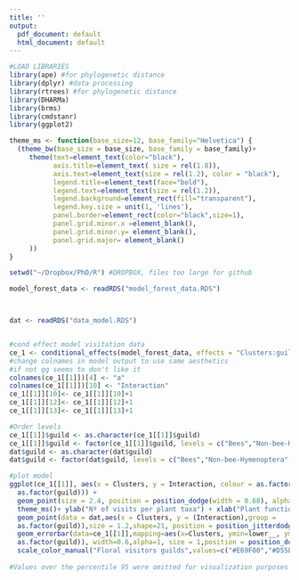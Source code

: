 ```yaml
---
title: ''
output:
  pdf_document: default
  html_document: default
---
```




```r


#LOAD LIBRARIES
library(ape) #for phylogenetic distance
library(dplyr) #data processing
library(rtrees) #for phylogenetic distance
library(DHARMa)
library(brms)
library(cmdstanr)
library(ggplot2)

theme_ms <- function(base_size=12, base_family="Helvetica") {
  (theme_bw(base_size = base_size, base_family = base_family)+
     theme(text=element_text(color="black"),
           axis.title=element_text( size = rel(1.8)),
           axis.text=element_text(size = rel(1.2), color = "black"),
           legend.title=element_text(face="bold"),
           legend.text=element_text(size = rel(1.2)),
           legend.background=element_rect(fill="transparent"),
           legend.key.size = unit(1, 'lines'),
           panel.border=element_rect(color="black",size=1),
           panel.grid.minor.x =element_blank(),
           panel.grid.minor.y= element_blank(),
           panel.grid.major= element_blank()
     ))
}

setwd("~/Dropbox/PhD/R") #DROPBOX, files too large for github

model_forest_data <- readRDS("model_forest_data.RDS")



dat <- readRDS("data_model.RDS")


#cond effect model visitation data
ce_1 <- conditional_effects(model_forest_data, effects = "Clusters:guild",points=T) 
#change colnames in model output to use same aesthetics
#if not gg seems to don't like it
colnames(ce_1[[1]])[4] <- "a"
colnames(ce_1[[1]])[10] <- "Interaction"
ce_1[[1]][10]<- ce_1[[1]][10]+1
ce_1[[1]][12]<- ce_1[[1]][12]+1
ce_1[[1]][13]<- ce_1[[1]][13]+1

#Order levels
ce_1[[1]]$guild <- as.character(ce_1[[1]]$guild)
ce_1[[1]]$guild <- factor(ce_1[[1]]$guild, levels = c("Bees","Non-bee-Hymenoptera","Syrphids","Non-syrphids-diptera","Lepidoptera","Coleoptera"))
dat$guild <- as.character(dat$guild)
dat$guild <- factor(dat$guild, levels = c("Bees","Non-bee-Hymenoptera","Syrphids","Non-syrphids-diptera","Lepidoptera","Coleoptera"))

#plot model
ggplot(ce_1[[1]], aes(x = Clusters, y = Interaction, colour = as.factor(guild), group = 
  as.factor(guild))) +
  geom_point(size = 2.4, position = position_dodge(width = 0.68), alpha=1) +
  theme_ms()+ ylab("Nº of visits per plant taxa") + xlab("Plant functional groups")+
  geom_point(data = dat,aes(x = Clusters, y = (Interaction),group = 
  as.factor(guild)),size = 1.2,shape=21, position = position_jitterdodge(dodge.width = 0.68, jitter.width = 0.25), alpha=0.14)+
  geom_errorbar(data=ce_1[[1]],mapping=aes(x=Clusters, ymin=lower__, ymax=upper__,colour = as.factor(guild), group = 
  as.factor(guild)), width=0.6,alpha=1, size = 1,position = position_dodge(width = 0.68)) +ylim(0,quantile(dat$Interaction, 0.95))+
  scale_color_manual("Floral visitors guilds",values=c("#E69F00","#D55E00", "#287DAB", "#009E73", "#A7473A",  "black","grey"))
  
#Values over the percentile 95 were omitted for visualization purposes


```